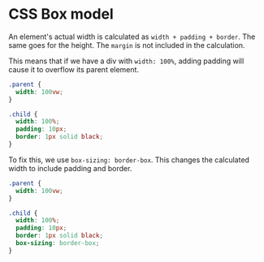 # CSS Box model

An element's actual width is calculated as `width + padding + border`. The same goes for the height. The `margin` is not included in the calculation.

This means that if we have a div with `width: 100%`, adding padding will cause it to overflow its parent element.

```css
.parent {
  width: 100vw;
}

.child {
  width: 100%;
  padding: 10px;
  border: 1px solid black;
}
```

To fix this, we use `box-sizing: border-box`. This changes the calculated width to include padding and border.

```css
.parent {
  width: 100vw;
}

.child {
  width: 100%;
  padding: 10px;
  border: 1px solid black;
  box-sizing: border-box;
}
```
